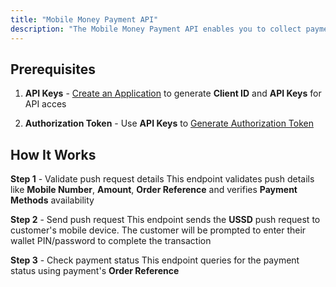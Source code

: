 ```yaml
---
title: "Mobile Money Payment API"
description: "The Mobile Money Payment API enables you to collect payments directly from customers' mobile money wallets using USSD push requests"
---
```


## Prerequisites

1. **API Keys** -
 [Create an Application](/application/api-application-setup) to generate **Client ID** and **API Keys** for API acces

2. **Authorization Token** -
   Use **API Keys** to [Generate Authorization Token](/api-reference/authorization/generate-token)

## How It Works

 **Step 1** - Validate push request details
  <Card
   title="Preview USSD push Request"
   icon="brackets-curly"
   href="/api-reference/collection/ussd-push-requests/preview-ussd-push-request" horizontal>
   This endpoint validates push details like **Mobile Number**, **Amount**, **Order Reference** and verifies **Payment Methods** availability
   </Card>

 **Step 2** -  Send push request
  <Card
   title="Initiate USSD push Request"
   icon="brackets-curly"
   href="/api-reference/collection/ussd-push-requests/initiate-ussd-push-request" horizontal>
   This endpoint sends the **USSD** push request to customer's mobile device.
   The customer will be prompted to enter their wallet PIN/password to complete the transaction
   </Card>

  **Step 3** -  Check payment status
  <Card
   title="Check Payment Status"
   icon="brackets-curly"
   href="/api-reference/collection/querying-for-payments/querying-for-payments" horizontal>
   This endpoint queries for the payment status using payment's **Order Reference**
   </Card>